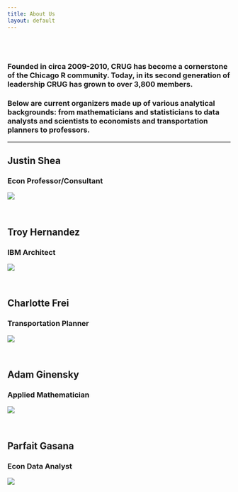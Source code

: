 ```yaml
---
title: About Us
layout: default
---
```


<style type="text/css">
.main-container {
  max-width: 1200px;
  margin-left: auto;
  margin-right: auto;
}
</style>

<br/>
<br/>

### Founded in circa 2009-2010, CRUG has become a cornerstone of the Chicago R community. Today, in its second generation of leadership CRUG has grown to over 3,800 members.

### Below are current organizers made up of various analytical backgrounds: from mathematicians and statisticians to data analysts and scientists to economists and transportation planners to professors.

---

## **Justin Shea** 
### Econ Professor/Consultant
![](images/linkedin_justin_shea.jpeg) 

<br/>

## **Troy Hernandez** 
### IBM Architect 
![](images/linkedin_troy_hernandez.jpeg) 

<br/>

## **Charlotte Frei** 
### Transportation Planner 
![](images/linkedin_charlotte_frei.jpeg)

<br/>

## **Adam Ginensky**
### Applied Mathematician 
![](images/linkedin_adam_ginensky.jpeg)

<br/>

## **Parfait Gasana** 
### Econ Data Analyst <br/> 
![](images/linkedin_parfait_gasana.jpeg)   

<br/>

